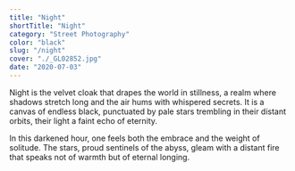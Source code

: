```yaml
---
title: "Night"
shortTitle: "Night"
category: "Street Photography"
color: "black"
slug: "/night"
cover: "./_GL02852.jpg"
date: "2020-07-03"
---
```


Night is the velvet cloak that drapes the world in stillness, a realm where shadows stretch long and the air hums with whispered secrets. It is a canvas of endless black, punctuated by pale stars trembling in their distant orbits, their light a faint echo of eternity.

In this darkened hour, one feels both the embrace and the weight of solitude. The stars, proud sentinels of the abyss, gleam with a distant fire that speaks not of warmth but of eternal longing.